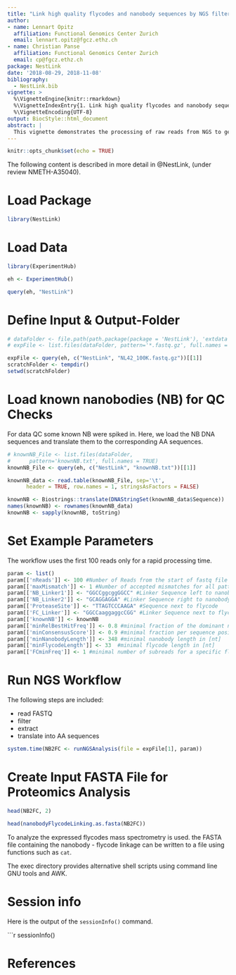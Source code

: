 ```yaml
---
title: "Link high quality flycodes and nanobody sequences by NGS filtering"
author: 
- name: Lennart Opitz
  affiliation: Functional Genomics Center Zurich
  email: lennart.opitz@fgcz.ethz.ch
- name: Christian Panse
  affiliation: Functional Genomics Center Zurich
  email: cp@fgcz.ethz.ch
package: NestLink
date: '2018-08-29, 2018-11-08'
bibliography:
  - NestLink.bib
vignette: >
  %\VignetteEngine{knitr::rmarkdown}
  %\VignetteIndexEntry{1. Link high quality flycodes and nanobody sequences by NGS filtering.}
  %\VignetteEncoding{UTF-8}
output: BiocStyle::html_document
abstract: |
  This vignette demonstrates the processing of raw reads from NGS to generate the flycode to nanobody linkage used in the proteomics data analysis. The workflow includes several filtering steps to extract high quality nanobody and flycode amino acid sequences.
---
```


```r
knitr::opts_chunk$set(echo = TRUE)
```

<!-- TODO(LO): Define Input -->
The following content is described in more detail in @NestLink, (under review  NMETH-A35040).

# Load Package
```r
library(NestLink)
```

# Load Data

```r
library(ExperimentHub)

eh <- ExperimentHub()

query(eh, "NestLink")
```

# Define Input & Output-Folder

<!-- TODO(LO): do we have a reference to the entire data set? no-->

```r
# dataFolder <- file.path(path.package(package = 'NestLink'), 'extdata')
# expFile <- list.files(dataFolder, pattern='*.fastq.gz', full.names = TRUE)

expFile <- query(eh, c("NestLink", "NL42_100K.fastq.gz"))[[1]]
scratchFolder <- tempdir()
setwd(scratchFolder)
```

# Load known nanobodies (NB) for QC Checks

For data QC some known NB were spiked in.
Here, we load the NB DNA sequences and translate them to the corresponding AA sequences.

```r
# knownNB_File <- list.files(dataFolder,
#      pattern='knownNB.txt', full.names = TRUE)
knownNB_File <- query(eh, c("NestLink", "knownNB.txt"))[[1]]

knownNB_data <- read.table(knownNB_File, sep='\t',
      header = TRUE, row.names = 1, stringsAsFactors = FALSE)

knownNB <- Biostrings::translate(DNAStringSet(knownNB_data$Sequence))
names(knownNB) <- rownames(knownNB_data)
knownNB <- sapply(knownNB, toString)
```

# Set Example Parameters

The workflow uses the first 100 reads only for a rapid processing time.

```r
param <- list()
param[['nReads']] <- 100 #Number of Reads from the start of fastq file to process
param[['maxMismatch']] <- 1 #Number of accepted mismatches for all pattern search steps
param[['NB_Linker1']] <- "GGCCggcggGGCC" #Linker Sequence left to nanobody
param[['NB_Linker2']] <- "GCAGGAGGA" #Linker Sequence right to nanobody
param[['ProteaseSite']] <- "TTAGTCCCAAGA" #Sequence next to flycode
param[['FC_Linker']] <- "GGCCaaggaggcCGG" #Linker Sequence next to flycode
param[['knownNB']] <- knownNB
param[['minRelBestHitFreq']] <- 0.8 #minimal fraction of the dominant nanobody for a specific flycode
param[['minConsensusScore']] <- 0.9 #minimal fraction per sequence position in nanabody consensus sequence calculation
param[['minNanobodyLength']] <- 348 #minimal nanobody length in [nt]
param[['minFlycodeLength']] <- 33  #minimal flycode length in [nt]
param[['FCminFreq']] <- 1 #minimal number of subreads for a specific flycode to keep it in the analysis
```

# Run NGS Workflow

The following steps are included:

- read FASTQ
- filter
- extract
- translate into AA sequences


```r
system.time(NB2FC <- runNGSAnalysis(file = expFile[1], param))
```

# Create Input FASTA File for Proteomics Analysis

```r
head(NB2FC, 2)
```

```r
head(nanobodyFlycodeLinking.as.fasta(NB2FC))
```

To analyze the expressed flycodes mass spectrometry is used.
the FASTA file containing the nanobody - flycode linkage can
be written to a file using functions such as `cat`.

The exec directory provides alternative shell scripts
using command line GNU tools and AWK.

# Session info

Here is the output of the `sessionInfo()` command.

```r
sessionInfo()

# References

